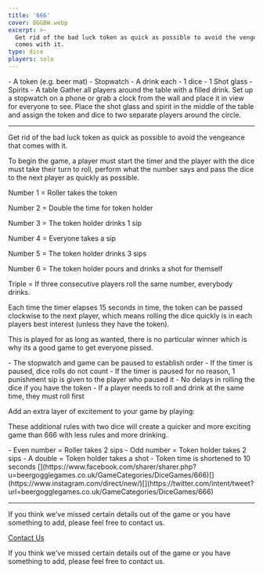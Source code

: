 ```yaml
---
title: '666'
cover: BGGBW.webp
excerpt: >-
  Get rid of the bad luck token as quick as possible to avoid the vengeance that
  comes with it.
type: dice
players: solo
---
```



<GameHero
  cover="/BeerGoggleGames/images/BGGBW.webp"
  alt="666"
/>

<GameSection title="Equipment" icon="/BeerGoggleGames/images/liquor.webp">
-   A token (e.g. beer mat)
-   Stopwatch
-   A drink each
-   1 dice
-   1 Shot glass
-   Spirits
-   A table
</GameSection>

<GameSection title="Setup" icon="/BeerGoggleGames/images/settings.webp">
Gather all players around the table with a filled drink. Set up a stopwatch on a phone or grab a clock from the wall and place it in view for everyone to see. Place the shot glass and spirit in the middle of the table and assign the token and dice to two separate players around the circle.

* * *
</GameSection>

<GameSection title="Aim of the Game" icon="/BeerGoggleGames/images/target.webp">
<p>Get rid of the bad luck token as quick as possible to avoid the vengeance that comes with it.</p>
</GameSection>

<GameSection title="How to Play" icon="/BeerGoggleGames/images/question.webp">
To begin the game, a player must start the timer and the player with the dice must take their turn to roll, perform what the number says and pass the dice to the next player as quickly as possible.

Number 1 = Roller takes the token

Number 2 = Double the time for token holder

Number 3 = The token holder drinks 1 sip

Number 4 = Everyone takes a sip

Number 5 = The token holder drinks 3 sips

Number 6 = The token holder pours and drinks a shot for themself

Triple = If three consecutive players roll the same number, everybody drinks.

Each time the timer elapses 15 seconds in time, the token can be passed clockwise to the next player, which means rolling the dice quickly is in each players best interest (unless they have the token).

This is played for as long as wanted, there is no particular winner which is why its a good game to get everyone pissed.
</GameSection>

<GameSection title="Rules" icon="/BeerGoggleGames/images/rules.webp">
-   The stopwatch and game can be paused to establish order
-   If the timer is paused, dice rolls do not count
-   If the timer is paused for no reason, 1 punishment sip is given to the player who paused it
-   No delays in rolling the dice if you have the token
-   If a player needs to roll and drink at the same time, they must roll first
</GameSection>

<GameSection title="Special Edition" icon="/BeerGoggleGames/images/special.webp">
<p>Add an extra layer of excitement to your game by playing:</p>
</GameSection>

<GameSection title="**12 12 12**" icon="/BeerGoggleGames/images/question.webp">
<p>These additional rules with two dice will create a quicker and more exciting game than 666 with less rules and more drinking.</p>
</GameSection>

<GameSection title="Dice rules:" icon="/BeerGoggleGames/images/question.webp">
-   Even number = Roller takes 2 sips
-   Odd number = Token holder takes 2 sips
-   A double = Token holder takes a shot
-   Token time is shortened to 10 seconds
</GameSection>

<GameSection title="Share This Page" icon="/BeerGoggleGames/images/question.webp">
[](https://www.facebook.com/sharer/sharer.php?u=beergogglegames.co.uk/GameCategories/DiceGames/666)[](https://www.instagram.com/direct/new/)[](https://twitter.com/intent/tweet?url=beergogglegames.co.uk/GameCategories/DiceGames/666)

* * *
</GameSection>

<GameSection title="Feedback" icon="/BeerGoggleGames/images/question.webp">
If you think we've missed certain details out of the game or you have something to add, please feel free to contact us.

  
  
  
[Contact Us](contact)
</GameSection>

<ShareButtons title="666" />

<FeedbackCard>
<p>If you think we've missed certain details out of the game or you have something to add, please feel free to contact us.</p>
</FeedbackCard>
